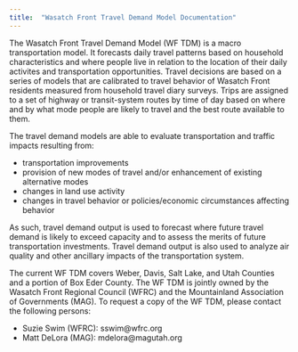 ```yaml
---
title:  "Wasatch Front Travel Demand Model Documentation"
---
```


The Wasatch Front Travel Demand Model (WF TDM) is a macro transportation model. It forecasts daily travel patterns based on household characteristics and where people live in relation to the location of their daily activites and transportation opportunities. Travel decisions are based on a series of models that are calibrated to travel behavior of Wasatch Front residents measured from household travel diary surveys. Trips are assigned to a set of highway or transit-system routes by time of day based on where and by what mode people are likely to travel and the best route available to them. 

The travel demand models are able to evaluate transportation and traffic impacts resulting from:

 - transportation improvements
 - provision of new modes of travel and/or enhancement of existing alternative modes
 - changes in land use activity
 - changes in travel behavior or policies/economic circumstances affecting behavior

As such, travel demand output is used to forecast where future travel demand is likely to exceed capacity and to assess the merits of future transportation investments. Travel demand output is also used to analyze air quality and other ancillary impacts of the transportation system. 

The current WF TDM covers Weber, Davis, Salt Lake, and Utah Counties and a portion of Box Eder County. The WF TDM is jointly owned by the Wasatch Front Regional Council (WFRC) and the Mountainland Association of Governments (MAG). To request a copy of the WF TDM,  please contact the following persons:

 - Suzie Swim (WFRC): sswim@wfrc.org
 - Matt DeLora (MAG): mdelora@magutah.org

